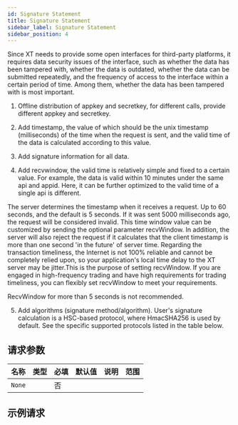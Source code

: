 ```yaml
---
id: Signature Statement
title: Signature Statement
sidebar_label: Signature Statement
sidebar_position: 4
---
```


Since XT needs to provide some open interfaces for third-party platforms, it requires data security issues of the interface, such as whether the data has been tampered with, whether the data is outdated, whether the data can be submitted repeatedly, and the frequency of access to the interface within a certain period of time. Among them, whether the data has been tampered with is most important.

1. Offline distribution of appkey and secretkey, for different calls, provide different appkey and secretkey.

2. Add timestamp, the value of which should be the unix timestamp (milliseconds) of the time when the request is sent, and the valid time of the data is calculated according to this value.

3. Add signature information for all data.

4. Add recvwindow, the valid time is relatively simple and fixed to a certain value. For example, the data is valid within 10 minutes under the same api and appid. Here, it can be further optimized to the valid time of a single api is different.

The server determines the timestamp when it receives a request. Up to 60 seconds, and the default is 5 seconds. If it was sent 5000 milliseconds ago, the request will be considered invalid. This time window value can be customized by sending the optional parameter recvWindow. In addition, the server will also reject the request if it calculates that the client timestamp is more than one second 'in the future' of server time. Regarding the transaction timeliness, the Internet is not 100% reliable and cannot be completely relied upon, so your application's local time delay to the XT server may be jitter.This is the purpose of setting recvWindow. If you are engaged in high-frequency trading and have high requirements for trading timeliness, you can flexibly set recvWindow to meet your requirements.

RecvWindow for more than 5 seconds is not recommended.

5. Add algorithms (signature method/algorithm). User's signature calculation is a HSC-based protocol, where HmacSHA256 is used by default. See the specific supported protocols listed in the table below.

## 请求参数

| 名称   | 类型 | 必填 | 默认值 | 说明 | 范围 |
| ------ | ---- | ---- | ------ | ---- | ---- |
| `None` |      | 否   |        |      |      |

## 示例请求
